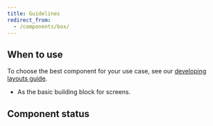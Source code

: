 ```yaml
---
title: Guidelines
redirect_from:
  - /components/box/
---
```


## When to use

<ReactExample exampleId="Box-default" />

To choose the best component for your use case,
see our [developing layouts guide](/development/guides/developing-layouts/).

- As the basic building block for screens.

## Component status

<ComponentStatus component="Box" />
